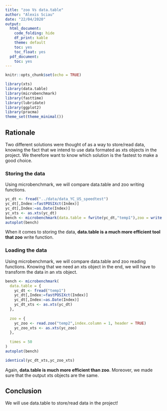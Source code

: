 ```yaml
---
title: "zoo Vs data.table"
author: "Alexis Sciau"
date: "22/04/2020"
output:
  html_document:
    code_folding: hide
    df_print: kable
    theme: default
    toc: yes
    toc_float: yes
  pdf_document:
    toc: yes
---
```


```r
knitr::opts_chunk$set(echo = TRUE)
```

```r
library(xts)
library(data.table)
library(microbenchmark)
library(fasttime)
library(lubridate)
library(ggplot2)
library(pracma)
theme_set(theme_minimal())
```

## Rationale

Two different solutions were thought of as a way to store/read data, knowing the fact that we intend to use data formated as xts objects in the project. We therefore want to know which solution is the fastest to make a good choice.

### Storing the data

Using microbenchmark, we will compare data.table and zoo writing functions.

```r
yc_dt <- fread("../data/data_YC_US_speedtest")
yc_dt[,Index:=fastPOSIXct(Index)]
yc_dt[,Index:=as.Date(Index)]
yc_xts <- as.xts(yc_dt)
bench <- microbenchmark(data.table = fwrite(yc_dt,"temp1"),zoo = write.zoo(yc_xts,file="temp2"),times = 20)
autoplot(bench)
```

When it comes to storing the data, **data.table is a much more efficient tool that zoo** write function.

### Loading the data

Using microbenchmark, we will compare data.table and zoo reading functions. Knowing that we need an xts object in the end, we will have to transform the data in an xts object.

```r
bench <- microbenchmark(
  data.table = {
    yc_dt <- fread("temp1")
    yc_dt[,Index:=fastPOSIXct(Index)]
    yc_dt[,Index:=as.Date(Index)]
    yc_dt_xts <- as.xts(yc_dt)
  },
  
  zoo = {
    yc_zoo <- read.zoo("temp2",index.column = 1, header = TRUE)
    yc_zoo_xts <- as.xts(yc_zoo)
  },
  
  times = 50
)
autoplot(bench)

identical(yc_dt_xts,yc_zoo_xts)
```

Again, **data.table is much more efficient than zoo**. Moreover, we made sure that the output xts objects are the same.

## Conclusion

We will use data.table to store/read data in the project!